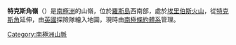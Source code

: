 {{coord|77|38|S|166|49|E|display=title}}

'''特克斯角嶺'''（{{lang-en|Turks Head Ridge}}）是[[南極洲|南極洲]]的山嶺，位於[[羅斯島|羅斯島]]西南部，處於[[埃里伯斯火山|埃里伯斯火山]]，從[[特克斯角|特克斯角]]延伸，由[[英國|英國]]探險隊繪入地圖，現時由[[南極條約體系|南極條約體系]]管理。

{{DEFAULTSORT:Turks Head Ridge}}
[[Category:南極洲山脈|Category:南極洲山脈]]


{{RossIsland-geo-stub}}